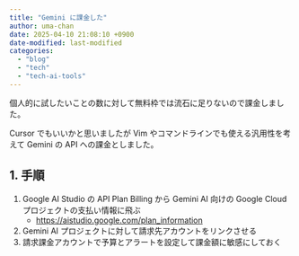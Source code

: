 ```yaml
---
title: "Gemini に課金した"
author: uma-chan
date: 2025-04-10 21:08:10 +0900
date-modified: last-modified
categories:
  - "blog"
  - "tech"
  - "tech-ai-tools"
---
```


個人的に試したいことの数に対して無料枠では流石に足りないので課金しました。

Cursor でもいいかと思いましたが Vim やコマンドラインでも使える汎用性を考えて Gemini の API への課金としました。

## 1. 手順

1. Google AI Studio の API Plan Billing から Gemini AI 向けの Google Cloud プロジェクトの支払い情報に飛ぶ
    - <https://aistudio.google.com/plan_information>
1. Gemini AI プロジェクトに対して請求先アカウントをリンクさせる
1. 請求課金アカウントで予算とアラートを設定して課金額に敏感にしておく
